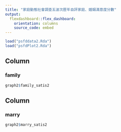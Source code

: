 ```yaml
---
title: "家庭動態社會調查五波次歷年自評家庭、婚姻滿意度分數"
output: 
  flexdashboard::flex_dashboard:
    orientation: columns
    source_code: embed
---
```


```r
load("psfddata2.Rda")
load("psfdPlot2.Rda")
```

Column
-------------------------------------

### family
    
```r
graph2$family_satis2
```

Column
-------------------------------------

### marry

```r
graph2$marry_satis2
```
